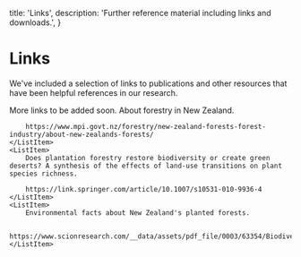   title: 'Links',
  description:
    'Further reference material including links and downloads.',
}

# Links

We've included a selection of links to publications and other resources that have been helpful references in our research.

<Note>
    More links to be added soon.
</Note>


<List>
    <ListItem>
        About forestry in New Zealand.
        
        https://www.mpi.govt.nz/forestry/new-zealand-forests-forest-industry/about-new-zealands-forests/
    </ListItem>
    <ListItem>
        Does plantation forestry restore biodiversity or create green deserts? A synthesis of the effects of land-use transitions on plant species richness.
        
        https://link.springer.com/article/10.1007/s10531-010-9936-4
    </ListItem>
    <ListItem>
        Environmental facts about New Zealand's planted forests.
        
        https://www.scionresearch.com/__data/assets/pdf_file/0003/63354/Biodiversity_info_brochure.pdf
    </ListItem>
</List>
